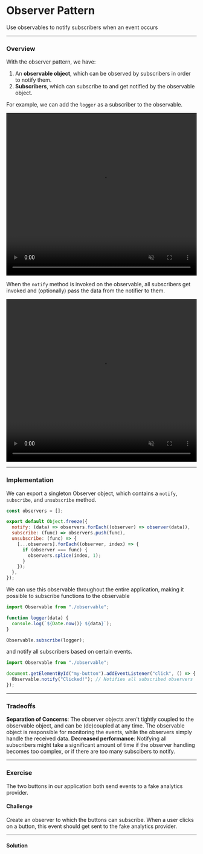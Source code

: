 
# Observer Pattern

Use observables to notify subscribers when an event occurs

---

### Overview

With the observer pattern, we have:

1. An **observable object**, which can be observed by subscribers in order to notify them.
2. **Subscribers**, which can subscribe to and get notified by the observable object.

For example, we can add the `logger` as a subscriber to the observable.

<video
  width="100%"
  height="430"
  autoPlay
  muted
  loop
  src="https://res.cloudinary.com/dq8xfyhu4/video/upload/v1661499081/FM%20Workshop/design-patterns/observable-pattern/observable2_nsxqmi.mov"
  frameBorder="0"
  allow="accelerometer; autoplay; clipboard-write; encrypted-media; gyroscope; picture-in-picture"
  allowFullScreen
  controls
/>

When the `notify` method is invoked on the observable, all subscribers get invoked and (optionally) pass the data from the notifier to them.

<video
  width="100%"
  height="430"
  autoPlay
  muted
  loop
  src="https://res.cloudinary.com/dq8xfyhu4/video/upload/v1661499025/FM%20Workshop/design-patterns/observable-pattern/observable_dtcqep.mov"
  frameBorder="0"
  allow="accelerometer; autoplay; clipboard-write; encrypted-media; gyroscope; picture-in-picture"
  allowFullScreen
  controls
/>

---

### Implementation

We can export a singleton Observer object, which contains a `notify`, `subscribe`, and `unsubscribe` method.

```js
const observers = [];

export default Object.freeze({
  notify: (data) => observers.forEach((observer) => observer(data)),
  subscribe: (func) => observers.push(func),
  unsubscribe: (func) => {
    [...observers].forEach((observer, index) => {
      if (observer === func) {
        observers.splice(index, 1);
      }
    });
  },
});
```

We can use this observable throughout the entire application, making it possible to subscribe functions to the observable

```js
import Observable from "./observable";

function logger(data) {
  console.log(`${Date.now()} ${data}`);
}

Observable.subscribe(logger);
```

and notify all subscribers based on certain events.

```js
import Observable from "./observable";

document.getElementById("my-button").addEventListener("click", () => {
  Observable.notify("Clicked!"); // Notifies all subscribed observers
});
```

<StackBlitz name="node-4u1xzk" view="editor" />

---

### Tradeoffs

<Callout type="green">
  <b>Separation of Concerns</b>: The observer objects aren't tightly coupled to
  the observable object, and can be (de)coupled at any time. The observable
  object is responsible for monitoring the events, while the observers simply
  handle the received data.
</Callout>

<Callout type="warning" emoji="⚠️">
  <b>Decreased performance</b>: Notifying all subscribers might take a
  significant amount of time if the observer handling becomes too complex, or if
  there are too many subscibers to notify.
</Callout>

---

### Exercise

The two buttons in our application both send events to a fake analytics provider.

#### Challenge

Create an observer to which the buttons can subscribe. When a user clicks on a button, this event should get sent to the fake analytics provider.

<StackBlitz name="js-yxy8bn" showDevtools />

---

#### Solution

<StackBlitz name="js-mg21bk" showDevtools />

